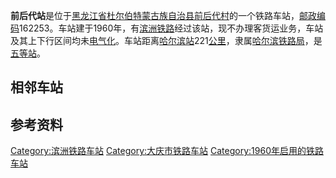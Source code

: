 {{noteTA
|1=zh-cn:始发车次; zh-hk:列車班次;
|2=zh-cn:车次; zh-hk:班次;
}}
{{Infobox China railway station
|车站名称 = 前后代站
|图片 = 
|图片介绍 = 
|其他名称 = 
|车站拼音 = Qianhoudai
|英文名称 = Qianhoudai Railway Station
|车站代码 = 57464<ref>{{cite book|author=铁道部电子计算技术中心, 铁道部运输局|title=铁路车站站名代码表：TMIS使用|publisher=中国铁道出版社|location=北京|year=1998|isbn=9787113030995|pages=141}}</ref>
|电报码 = QDX
|拼音码 = QHD
|车站地址 = [[黑龙江省|黑龙江省]][[杜尔伯特蒙古族自治县|杜尔伯特蒙古族自治县]]
|归属 = [[哈尔滨铁路局|哈尔滨铁路局]]
|线路 = [[滨洲铁路|滨洲铁路]]
|车站等级 = [[五等站_(中铁)|五等站]]
|使用状态 = 已撤销
}}
'''前后代站'''是位于[[黑龙江省|黑龙江省]][[杜尔伯特蒙古族自治县|杜尔伯特蒙古族自治县]][[前后代村|前后代村]]的一个铁路车站，[[邮政编码|邮政编码]]162253。车站建于1960年，有[[滨洲铁路|滨洲铁路]]经过该站，现不办理客货运业务，车站及其上下行区间均未[[电气化|电气化]]。车站距离[[哈尔滨站|哈尔滨站]]221[[公里|公里]]，隶属[[哈尔滨铁路局|哈尔滨铁路局]]，是[[五等站_(中铁)|五等站]]。

== 相邻车站 ==
{{start rail box|[[中国铁路|中国铁路]]}}
{{s-inop|[[杜尔伯特站|杜尔伯特站]]|{{站|哈尔滨}}方向}}
{{s-line|[[滨洲铁路|滨洲铁路]]<br />前后代站}}
{{s-inop|[[烟筒屯站|烟筒屯站]]|{{站|满洲里}}方向}}
{{end box}}

== 参考资料 ==
{{reflist}}

{{滨洲铁路}}
{{铁路车站小作品}}
{{黑龙江小作品}}

[[Category:滨洲铁路车站|Category:滨洲铁路车站]]
[[Category:大庆市铁路车站|Category:大庆市铁路车站]]
[[Category:1960年启用的铁路车站|Category:1960年启用的铁路车站]]